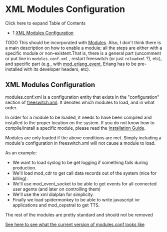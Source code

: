 
# XML Modules Configuration 

 

Click here to expand Table of Contents

* 1 [XML Modules Configuration](#xml-modules-configuration)

TODO This should be incorporated with [Modules](index.mdx#about). Also, I don't think there is a main description on how to enable a module; all the steps are either with a specific module or non-existent.That is, there is a general part (uncomment or put line in `modules.conf.xml` , restart freeswitch (or just `reloadxml` ?), etc), and specific part (e.g., with [mod\_erlang\_event](mod_erlang_event_1048926.mdx#api-), Erlang has to be pre-installed with its developer headers, etc).

## XML Modules Configuration

modules.conf.xml is a configuration entity that exists in the "configuration" section of [freeswitch.xml](../Bit-Bucket/For-Consideration/FreeSWITCH.xml_13173070.mdx#default-configuration-file). It denotes which modules to load, and in what order.

In order for a module to be loaded, it needs to have been compiled and installed to the proper location on the system. If you do not know how to compile/install a specific module, please read the [Installation Guide](../Installation/index.mdx#about).

Modules are only loaded if the above conditions are met. Simply including a module's configuration in freeswitch.xml will not cause a module to load.

As an example:

* We want to load syslog to be get logging if something fails during production.
* We'll load mod\_cdr to get call data records out of the system (nice for billing).
* We'll use mod\_event\_socket to be able to get events for all connected user agents (and later on controlling them)
* We'll use the xml dialplan for simplicity.
* Finally we load spidermonkey to be able to write javascript ivr applications and mod\_cepstral to get TTS.

The rest of the modules are pretty standard and should not be removed

[See here to see what the current version of modules.conf looks like](http://fisheye.freeswitch.org/browse/freeswitch.git/conf/autoload%5Fconfigs/modules.conf.xml)
  
  

